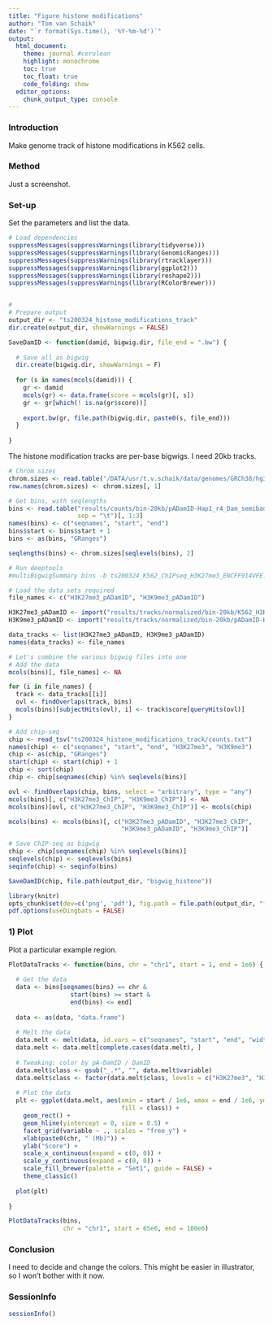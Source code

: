 ```yaml
---
title: "Figure histone modifications"
author: "Tom van Schaik"
date: "`r format(Sys.time(), '%Y-%m-%d')`"
output: 
  html_document:
    theme: journal #cerulean
    highlight: monochrome
    toc: true
    toc_float: true
    code_folding: show
  editor_options:
    chunk_output_type: console
---
```


### Introduction

Make genome track of histone modifications in K562 cells.


### Method

Just a screenshot.
  

### Set-up

Set the parameters and list the data.

```r

# Load dependencies
suppressMessages(suppressWarnings(library(tidyverse)))
suppressMessages(suppressWarnings(library(GenomicRanges)))
suppressMessages(suppressWarnings(library(rtracklayer)))
suppressMessages(suppressWarnings(library(ggplot2)))
suppressMessages(suppressWarnings(library(reshape2)))
suppressMessages(suppressWarnings(library(RColorBrewer)))


# 
# Prepare output
output_dir <- "ts200324_histone_modifications_track"
dir.create(output_dir, showWarnings = FALSE)

SaveDamID <- function(damid, bigwig.dir, file_end = ".bw") {
  
  # Save all as bigwig
  dir.create(bigwig.dir, showWarnings = F)
  
  for (s in names(mcols(damid))) {
    gr <- damid
    mcols(gr) <- data.frame(score = mcols(gr)[, s])
    gr <- gr[which(! is.na(gr$score))]
    
    export.bw(gr, file.path(bigwig.dir, paste0(s, file_end)))
  }
  
}

```

The histone modification tracks are per-base bigwigs. I need 20kb tracks.

```r

# Chrom sizes
chrom.sizes <- read.table("/DATA/usr/t.v.schaik/data/genomes/GRCh38/hg38.chrom.sizes", sep = "\t", header = F)
row.names(chrom.sizes) <- chrom.sizes[, 1]

# Get bins, with seqlengths
bins <- read.table("results/counts/bin-20kb/pADamID-Hap1_r4_Dam_semibad-Dam-20kb.counts.txt.gz",
                   sep = "\t")[, 1:3]
names(bins) <- c("seqnames", "start", "end")
bins$start <- bins$start + 1
bins <- as(bins, "GRanges")

seqlengths(bins) <- chrom.sizes[seqlevels(bins), 2]

```

```r

# Run deeptools
#multiBigwigSummary bins -b ts200324_K562_ChIPseq_H3K27me3_ENCFF914VFE.bigWig ts200324_K562_ChIPseq_H3K9me3_ENCFF812HRW.bigWig -l H3K27me3 H3K9me3 -o results.npz -bs 20000 --chromosomesToSkip chrY chrM -p 30 --outRawCounts counts.txt -v

```

```r

# Load the data sets required
file_names <- c("H3K27me3_pADamID", "H3K9me3_pADamID")

H3K27me3_pADamID <- import("results/tracks/normalized/bin-20kb/K562_H3K27me3-20kb-combined.bw")
H3K9me3_pADamID <- import("results/tracks/normalized/bin-20kb/pADamID-K562_r3_H3K9me3-20kb.bw")

data_tracks <- list(H3K27me3_pADamID, H3K9me3_pADamID)
names(data_tracks) <- file_names

# Let's combine the various bigwig files into one
# Add the data
mcols(bins)[, file_names] <- NA 

for (i in file_names) {
  track <- data_tracks[[i]]
  ovl <- findOverlaps(track, bins)
  mcols(bins)[subjectHits(ovl), i] <- track$score[queryHits(ovl)]
}

# Add chip-seq
chip <- read_tsv("ts200324_histone_modifications_track/counts.txt")
names(chip) <- c("seqnames", "start", "end", "H3K27me3", "H3K9me3")
chip <- as(chip, "GRanges")
start(chip) <- start(chip) + 1
chip <- sort(chip)
chip <- chip[seqnames(chip) %in% seqlevels(bins)]

ovl <- findOverlaps(chip, bins, select = "arbitrary", type = "any")
mcols(bins)[, c("H3K27me3_ChIP", "H3K9me3_ChIP")] <- NA
mcols(bins)[ovl, c("H3K27me3_ChIP", "H3K9me3_ChIP")] <- mcols(chip)

mcols(bins) <- mcols(bins)[, c("H3K27me3_pADamID", "H3K27me3_ChIP",
                               "H3K9me3_pADamID", "H3K9me3_ChIP")]

# Save ChIP-seq as bigwig
chip <- chip[seqnames(chip) %in% seqlevels(bins)]
seqlevels(chip) <- seqlevels(bins)
seqinfo(chip) <- seqinfo(bins)

SaveDamID(chip, file.path(output_dir, "bigwig_histone"))

```

```r
library(knitr)
opts_chunk$set(dev=c('png', 'pdf'), fig.path = file.path(output_dir, "figures/"))
pdf.options(useDingbats = FALSE)
```


### 1) Plot

Plot a particular example region.

```r

PlotDataTracks <- function(bins, chr = "chr1", start = 1, end = 1e6) {
  
  # Get the data
  data <- bins[seqnames(bins) == chr & 
                 start(bins) >= start & 
                 end(bins) <= end]
  
  data <- as(data, "data.frame")
  
  # Melt the data
  data.melt <- melt(data, id.vars = c("seqnames", "start", "end", "width", "strand"))
  data.melt <- data.melt[complete.cases(data.melt), ]
  
  # Tweaking: color by pA-DamID / DamID
  data.melt$class <- gsub("_.*", "", data.melt$variable)
  data.melt$class <- factor(data.melt$class, levels = c("H3K27me3", "H3K9me3"))
  
  # Plot the data
  plt <- ggplot(data.melt, aes(xmin = start / 1e6, xmax = end / 1e6, ymin = 0, ymax = value,
                               fill = class)) +
    geom_rect() +
    geom_hline(yintercept = 0, size = 0.5) +
    facet_grid(variable ~ ., scales = "free_y") +
    xlab(paste0(chr, " (Mb)")) +
    ylab("Score") +
    scale_x_continuous(expand = c(0, 0)) + 
    scale_y_continuous(expand = c(0, 0)) +
    scale_fill_brewer(palette = "Set1", guide = FALSE) +
    theme_classic()
  
  plot(plt)
  
}

PlotDataTracks(bins, 
               chr = "chr1", start = 65e6, end = 100e6)

```


### Conclusion

I need to decide and change the colors. This might be easier in illustrator, so 
I won't bother with it now.


### SessionInfo

```r

sessionInfo()

```





















